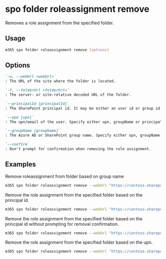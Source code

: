 
# spo folder roleassignment remove

Removes a role assignment from the specified folder.

## Usage

```sh
m365 spo folder roleassignment remove [options]
```

## Options

```md definition-list
`-u, --webUrl <webUrl>`
: The URL of the site where the folder is located.

`-f, --folderUrl <folderUrl>`
: The server- or site-relative decoded URL of the folder.

`--principalId [principalId]`
: The SharePoint principal id. It may be either an user id or group id for which the role assignment will be removed. Specify either upn, groupName or principalId but not multiple.

`--upn [upn]`
: The upn/email of the user. Specify either upn, groupName or principalId but not multiple.

`--groupName [groupName]`
: The Azure AD or SharePoint group name. Specify either upn, groupName or principalId but not multiple.

`--confirm`
: Don't prompt for confirmation when removing the role assignment.
```

<Global />

## Examples

Remove roleassignment from folder based on group name

```sh
m365 spo folder roleassignment remove --webUrl "https://contoso.sharepoint.com/sites/contoso-sales" --folderUrl  "/Shared Documents/FolderPermission" --groupName "saleGroup"
```

Remove the role assignment from the specified folder based on the principal id.

```sh
m365 spo folder roleassignment remove --webUrl "https://contoso.sharepoint.com/sites/contoso-sales" --folderUrl "/Shared Documents/FolderPermission" --principalId 2
```

Remove the role assignment from the specified folder based on the principal id without prompting for removal confirmation.

```sh
m365 spo folder roleassignment remove --webUrl "https://contoso.sharepoint.com/sites/contoso-sales" --folderUrl "/Shared Documents/FolderPermission" --principalId 2 --confirm
```

Remove the role assignment from the specified folder based on the upn.

```sh
m365 spo folder roleassignment remove --webUrl "https://contoso.sharepoint.com/sites/contoso-sales" --folderUrl "/Shared Documents/FolderPermission" --upn "test@contoso.onmicrosoft.com"
```
